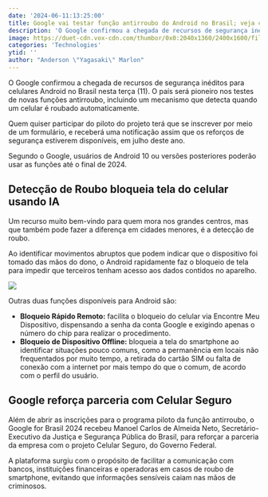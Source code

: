```yaml
---
date: '2024-06-11:13:25:00'
title: Google vai testar função antirroubo do Android no Brasil; veja como se inscrever
description: 'O Google confirmou a chegada de recursos de segurança inéditos para celulares Android no Brasil nesta terça (11). O país será pioneiro nos testes de novas funções antirroubo, incluindo um mecanismo que detecta quando um celular é roubado automaticamente.'
image: https://duet-cdn.vox-cdn.com/thumbor/0x0:2040x1360/2400x1600/filters:focal(1020x680:1021x681):format(webp)/cdn.vox-cdn.com/uploads/chorus_asset/file/24016885/STK093_Google_04.jpg
categories: 'Technologies'
ytid: ''
author: "Anderson \"Yagasaki\" Marlon"
---
```


O Google confirmou a chegada de recursos de segurança inéditos para celulares Android no Brasil nesta terça (11). O país será pioneiro nos testes de novas funções antirroubo, incluindo um mecanismo que detecta quando um celular é roubado automaticamente.

Quem quiser participar do piloto do projeto terá que se inscrever por meio de um formulário, e receberá uma notificação assim que os reforços de segurança estiverem disponíveis, em julho deste ano.

Segundo o Google, usuários de Android 10 ou versões posteriores poderão usar as funções até o final de 2024.

## Detecção de Roubo bloqueia tela do celular usando IA
Um recurso muito bem-vindo para quem mora nos grandes centros, mas que também pode fazer a diferença em cidades menores, é a detecção de roubo.

Ao identificar movimentos abruptos que podem indicar que o dispositivo foi tomado das mãos do dono, o Android rapidamente faz o bloqueio de tela para impedir que terceiros tenham acesso aos dados contidos no aparelho.

![](https://files.tecnoblog.net/wp-content/uploads/2024/06/android-antirroubo-config-1060x1060.png)

Outras duas funções disponíveis para Android são:

- **Bloqueio Rápido Remoto:** facilita o bloqueio do celular via Encontre Meu Dispositivo, dispensando a senha da conta Google e exigindo apenas o número do chip para realizar o procedimento.
- **Bloqueio de Dispositivo Offline:** bloqueia a tela do smartphone ao identificar situações pouco comuns, como a permanência em locais não frequentados por muito tempo, a retirada do cartão SIM ou falta de conexão com a internet por mais tempo do que o comum, de acordo com o perfil do usuário.

## Google reforça parceria com Celular Seguro

Além de abrir as inscrições para o programa piloto da função antirroubo, o Google for Brasil 2024 recebeu Manoel Carlos de Almeida Neto, Secretário-Executivo da Justiça e Segurança Pública do Brasil, para reforçar a parceria da empresa com o projeto Celular Seguro, do Governo Federal.

A plataforma surgiu com o propósito de facilitar a comunicação com bancos, instituições financeiras e operadoras em casos de roubo de smartphone, evitando que informações sensíveis caiam nas mãos de criminosos.
